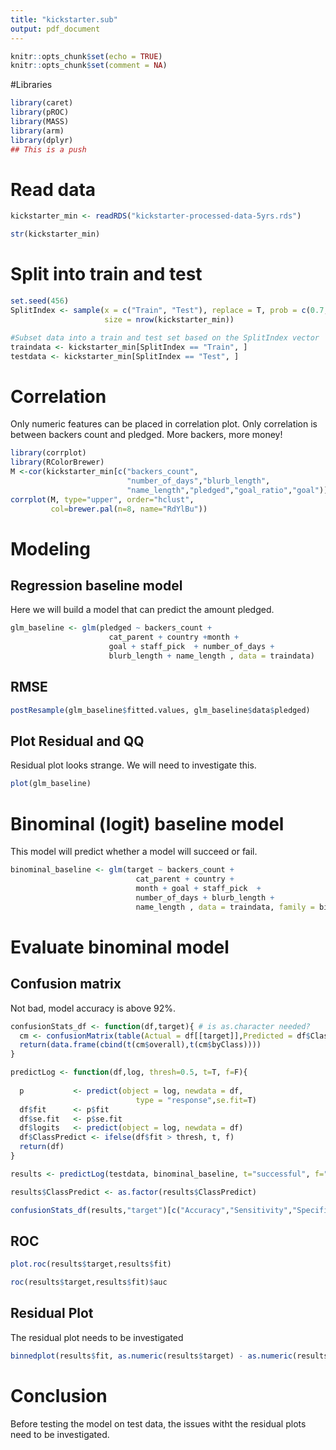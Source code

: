 ```yaml
---
title: "kickstarter.sub"
output: pdf_document
---
```


```r
knitr::opts_chunk$set(echo = TRUE)
knitr::opts_chunk$set(comment = NA)
```

#Libraries 
```r
library(caret)
library(pROC)
library(MASS)
library(arm)
library(dplyr)
## This is a push
```

# Read data
```r
kickstarter_min <- readRDS("kickstarter-processed-data-5yrs.rds")

str(kickstarter_min)
```

# Split into train and test 
```r
set.seed(456) 
SplitIndex <- sample(x = c("Train", "Test"), replace = T, prob = c(0.7,0.3), 
                     size = nrow(kickstarter_min))

#Subset data into a train and test set based on the SplitIndex vector
traindata <- kickstarter_min[SplitIndex == "Train", ]
testdata <- kickstarter_min[SplitIndex == "Test", ]
```

# Correlation 
Only numeric features can be placed in correlation plot. Only correlation is between backers count and pledged. More backers, more money!

```r
library(corrplot)
library(RColorBrewer)
M <-cor(kickstarter_min[c("backers_count",
                          "number_of_days","blurb_length",
                          "name_length","pledged","goal_ratio","goal")])
corrplot(M, type="upper", order="hclust",
         col=brewer.pal(n=8, name="RdYlBu"))
```



# Modeling

## Regression baseline model 

Here we will build a model that can predict the amount pledged. 

```r
glm_baseline <- glm(pledged ~ backers_count + 
                      cat_parent + country +month + 
                      goal + staff_pick  + number_of_days +
                      blurb_length + name_length , data = traindata)
```

## RMSE
```r
postResample(glm_baseline$fitted.values, glm_baseline$data$pledged)
```


## Plot Residual and QQ
Residual plot looks strange. We will need to investigate this.

```r
plot(glm_baseline)
```

# Binominal (logit) baseline model 
This model will predict whether a model will succeed or fail.

```r
binominal_baseline <- glm(target ~ backers_count +
                            cat_parent + country +
                            month + goal + staff_pick  +
                            number_of_days + blurb_length +
                            name_length , data = traindata, family = binomial)
```

# Evaluate binominal model 

## Confusion matrix 

Not bad, model accuracy is above 92%.
```r
confusionStats_df <- function(df,target){ # is as.character needed?
  cm <- confusionMatrix(table(Actual = df[[target]],Predicted = df$ClassPredict))
  return(data.frame(cbind(t(cm$overall),t(cm$byClass))))
}

predictLog <- function(df,log, thresh=0.5, t=T, f=F){
    
  p           <- predict(object = log, newdata = df,
                            type = "response",se.fit=T)
  df$fit      <- p$fit
  df$se.fit   <- p$se.fit
  df$logits   <- predict(object = log, newdata = df)
  df$ClassPredict <- ifelse(df$fit > thresh, t, f)
  return(df)
}

results <- predictLog(testdata, binominal_baseline, t="successful", f="failed")

results$ClassPredict <- as.factor(results$ClassPredict)

confusionStats_df(results,"target")[c("Accuracy","Sensitivity","Specificity","Precision")]

```

## ROC 
```r
plot.roc(results$target,results$fit)
```

```r
roc(results$target,results$fit)$auc
```

## Residual Plot
The residual plot needs to be investigated
```r
binnedplot(results$fit, as.numeric(results$target) - as.numeric(results$ClassPredict))
```



# Conclusion
Before testing the model on test data, the issues witht the residual plots need to be investigated.

